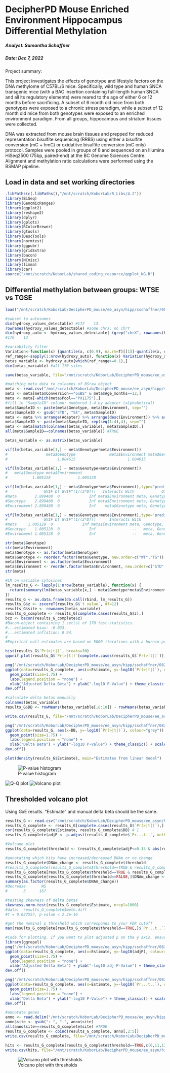 DecipherPD Mouse Enriched Environment Hippocampus Differential Methylation
================================

##### Analyst: Samantha Schaffner
##### Date: Dec 7, 2022

Project summary:

This project investigates the effects of genotype and lifestyle factors on the DNA methylome of C57BL/6 mice. Specifically, wild type and human SNCA transgenic mice (with a BAC insertion containing full-length human SNCA and all its regulatory elements) were reared to the age of either 6 or 12 months before sacrificing. A subset of 6 month old mice from both genotypes were exposed to a chronic stress paradigm, while a subset of 12 month old mice from both genotypes were exposed to an enriched environment paradigm. From all groups, hippocampus and striatum tissues were collected.

DNA was extracted from mouse brain tissues and prepped for reduced representation bisulfite sequenicng (RRBS) using either a bisulfite conversion (mC + hmC) or oxidatitve bisulfite conversion (mC only) protocol. Samples were pooled in groups of 8 and sequenced on an Illumina HiSeq2500 (75bp, paired-end) at the BC Genome Sciences Centre. Alignment and methylation ratio calculations were performed using the BSMAP pipeline.

## Load in data and set working directories

```r
.libPaths(c(.libPaths(),"/mnt/scratch/KoborLab/R_Libs/4.2"))
library(BiSeq)
library(GenomicRanges)
library(ggplot2)
library(reshape2)
library(dplyr)
library(gplots)
library(RColorBrewer)
library(gtools)
library(DescTools)
library(normtest)
library(ggpubr)
library(gridExtra)
library(bacon)
library(NCmisc)
library(limma)
library(car)
source("/mnt/scratch/KoborLab/shared_coding_resource/qqplot_NG.R")
```

## Differential methylation between groups: WTSE vs TGSE

```r
load("/mnt/scratch/KoborLab/DecipherPD_mouse/ee_asyn/hipp/sschaffner/082022/5-methdiff_DNAm_DNAhm/preprocessing/hydroxy/CpH/all_EE_hmC_betas_CpH_10X_noout.RData")

#subset to autosomes
dim(hydroxy_values_detectable) #172    13
rownames(hydroxy_values_detectable) #some chrX, no chrY
dim(hydroxy_auto <- hydroxy_values_detectable[-(grep("chrX", rownames(hydroxy_values_detectable))),])
#170    13

#variability filter
Variation<-function(x) {quantile(x, c(0.9), na.rm=T)[[1]]-quantile(x, c(0.1), na.rm=T)[[1]]}
ref_range<-sapply(1:nrow(hydroxy_auto), function(x) Variation(hydroxy_auto[x,]))
betas_variable <- hydroxy_auto[which(ref_range>=0.1),]
dim(betas_variable) #all 170 sites

save(betas_variable, file="/mnt/scratch/KoborLab/DecipherPD_mouse/ee_asyn/hipp/sschaffner/082022/5-methdiff_DNAm_DNAhm/preprocessing/hydroxy/CpH/all_EE_hmC_betas_CpH_10X_auto_noout.RData")

#matching meta data to colnames of BSraw object
meta <- read.csv("/mnt/scratch/KoborLab/DecipherPD_mouse/ee_asyn/hipp/sschaffner/082022/mapq_filtered_qc_stats.csv")
meta <- meta[meta$Conversion=="oxBS" & meta$Age_months==12,]
meta <- meta[-which(meta$Pool=="PX1175"),]
#fill in "SampleID" column: numbered 1-4 by adapter (alphabetical)
meta$SampleID <- paste(meta$Genotype, meta$Environment, sep="")
meta$SampleID <- gsub("STD", "SE", meta$SampleID)
meta <- meta %>% arrange(Adapter) %>% arrange(desc(Environment)) %>% arrange(desc(Genotype))
meta$SampleID <- paste(meta$SampleID, rep(seq(1:4),4), sep="")
meta <- meta[match(colnames(betas_variable), meta$SampleID),]
all(meta$SampleID==colnames(betas_variable)) #TRUE

betas_variable <- as.matrix(betas_variable)

vif(lm(betas_variable[1,] ~ meta$Genotype*meta$Environment))
#                 meta$Genotype               meta$Environment meta$Genotype:meta$Environment 
#                      1.884615                       1.884615                       2.884615 

vif(lm(betas_variable[1,] ~ meta$Genotype+meta$Environment))
#   meta$Genotype meta$Environment 
#           1.005128            1.005128 

vif(lm(betas_variable[1,] ~ meta$Genotype*meta$Environment),type="predictor")
#                GVIF Df GVIF^(1/(2*Df))   Interacts With            Other Predictors
#meta        2.899408  0             Inf meta$Environment meta, Genotype, Environment
#Genotype    2.899408  0             Inf meta$Environment meta, Genotype, Environment
#Environment 2.899408  0             Inf    meta$Genotype meta, Genotype, Environment

vif(lm(betas_variable[1,] ~ meta$Genotype+meta$Environment),type="predictor")
#                GVIF Df GVIF^(1/(2*Df))      Interacts With               Other Predictors
#meta     1.005128  0             Inf meta$Environment meta, Genotype, Environment
#Genotype    1.005128  0             Inf                --   meta, Genotype, Environment
#Environment 1.005128  0             Inf                --   meta, Genotype, Environment

str(meta$Genotype)
str(meta$Environment)
meta$Genotype <- as.factor(meta$Genotype)
meta$Genotype <- reorder.factor(meta$Genotype, new.order=c("WT","TG"))
meta$Environment <- as.factor(meta$Environment)
meta$Environment <- reorder.factor(meta$Environment, new.order=c("STD","EE"))
str(meta)

#LM on variable cytosines
lm_results_G <- lapply(1:nrow(betas_variable), function(x) {
  return(summary(lm(betas_variable[x,] ~ meta$Genotype*meta$Environment))$coefficients[2,])
})
results_G <- as.data.frame(do.call(rbind, lm_results_G))
results_G$z <- zscoreT(results_G$`t value`, df=12)
results_G$site <- rownames(betas_variable)
results_G_complete <- results_G[complete.cases(results_G$z),]
bcz <- bacon(results_G_complete$z)
#Bacon-object containing 1 set(s) of 170 test-statistics.
#...estimated bias: -0.033.
#...estimated inflation: 0.94.
#
#Empirical null estimates are based on 5000 iterations with a burnin-period of 2000.

hist(results_G$`Pr(>|t|)`, breaks=30)
qqunif.plot(results_G$`Pr(>|t|)`[complete.cases(results_G$`Pr(>|t|)`)], title="lm ~Genotype*Environment")

png("/mnt/scratch/KoborLab/DecipherPD_mouse/ee_asyn/hipp/sschaffner/082022/5-methdiff_DNAm_DNAhm/hydroxy/WTSE_TGSE/linear_model/CpH/volcano_GxE_CpH_auto.png", width=305, height=335)
ggplot(data=results_G_complete, aes(x=Estimate, y=-log10(`Pr(>|t|)`), colour="grey")) +
  geom_point(size=1.75) +
  labs(legend.position = "none") +
  xlab("Adjusted Delta Beta") + ylab("-log10 P-Value") + theme_classic() + scale_color_manual(values=c( "gray87")) + theme(legend.position = "none")
dev.off()

#calculate delta betas manually
colnames(betas_variable)
results_G$DB <- rowMeans(betas_variable[,8:10]) - rowMeans(betas_variable[,1:4])

write.csv(results_G, file="/mnt/scratch/KoborLab/DecipherPD_mouse/ee_asyn/hipp/sschaffner/082022/5-methdiff_DNAm_DNAhm/hydroxy/WTSE_TGSE/linear_model/CpH/lm_WTSE_TGSE_CpH_auto.csv", row.names=F)

png("/mnt/scratch/KoborLab/DecipherPD_mouse/ee_asyn/hipp/sschaffner/082022/5-methdiff_DNAm_DNAhm/hydroxy/WTSE_TGSE/linear_model/CpH/volcano_GxE_CpH_auto_manual_DB.png", width=305, height=335)
ggplot(data=results_G, aes(x=DB, y=-log10(`Pr(>|t|)`), colour="grey")) +
  geom_point(size=1.75) +
  labs(legend.position = "none") +
  xlab("Delta Beta") + ylab("-log10 P-Value") + theme_classic() + scale_color_manual(values=c( "gray87")) + theme(legend.position = "none")
dev.off()

plot(density(results_G$Estimate), main="Estimates from linear model")
```
![P-value histogram](/mnt/scratch/KoborLab/DecipherPD_mouse/ee_asyn/hipp/sschaffner/082022/5-methdiff_DNAm_DNAhm/hydroxy/WTSE_TGSE/linear_model/pval_hist_WTSE_TGSE_lm.png)

![Q-Q plot](/mnt/scratch/KoborLab/DecipherPD_mouse/ee_asyn/hipp/sschaffner/082022/5-methdiff_DNAm_DNAhm/methylation/WTSE_TGSE/linear_model/qqplot_WTSE_TGSE_lm.png)
![Volcano plot](/mnt/scratch/KoborLab/DecipherPD_mouse/ee_asyn/hipp/sschaffner/082022/5-methdiff_DNAm_DNAhm/methylation/WTSE_TGSE/linear_model/volcano_WTSE_TGSE_lm.png)

## Thresholded volcano plot 

Using GxE results. "Estimate" and manual delta beta should be the same.

```r
results_G <- read.csv("/mnt/scratch/KoborLab/DecipherPD_mouse/ee_asyn/hipp/sschaffner/082022/5-methdiff_DNAm_DNAhm/methylation/WTSE_TGSE/linear_model/lm_WTSE_TGSE.csv")
results_G_complete <- results_G[complete.cases(results_G$`Pr(>|t|)`),]
cor(results_G_complete$Estimate, results_G_complete$DB) # 1
results_G_complete$adjP <- p.adjust(results_G_complete$`Pr...t..`, method="BH")

#Volcano plot
results_G_complete$threshold <- (results_G_complete$adjP<=0.15 & abs(results_G_complete$Estimate)>=0.1)

#annotating which hits have increased/decreased DNAm or no change
results_G_complete$DNAm_change <- results_G_complete$threshold
#results_G_complete[results_G_complete$threshold==TRUE & results_G_complete$Estimate>0,]$DNAm_change <- "Increase"
results_G_complete[results_G_complete$threshold==TRUE & results_G_complete$Estimate<0,]$DNAm_change <- "Decrease"
results_G_complete[results_G_complete$threshold==FALSE,]$DNAm_change <- "NS"
summary(as.factor(results_G_complete$DNAm_change))
#Decrease       NS 
#       3      167

#testing skewness of delta betas
skewness.norm.test(results_G_complete$Estimate, nrepl=1000)
#data:  results_G_complete$meth.diff
#T = 0.027557, p-value < 2.2e-16

#get the nominal p threshold which corresponds to your FDR cutoff
max(results_G_complete[results_G_complete$threshold==TRUE,]$`Pr...t..`) #0.002615912

#Code for plotting. If you want to plot adjusted p on the y axis, ensure to change the variable and axis label. Also check that the numbers for your pcutoff threshold and delta beta threshold are correct (for plotting cutoff lines).
library(ggrepel)
png("/mnt/scratch/KoborLab/DecipherPD_mouse/ee_asyn/hipp/sschaffner/082022/5-methdiff_DNAm_DNAhm/methylation/WTSE_TGSE/linear_model/volcano_WTSE_TGSE_CpH_thresholded.png", width=305, height=335)
ggplot(data=results_G_complete, aes(x=Estimate, y=-log10(adjP), colour=DNAm_change)) +
  geom_point(size=1.75) +
  labs(legend.position = "none") +
  xlab("Adjusted Delta Beta") + ylab("-log10 adj P-Value") + theme_classic() + scale_color_manual(values=c("gray60", "gray87")) + geom_hline(yintercept=-log10(0.05)) + geom_vline(xintercept=-0.1) + geom_vline(xintercept=0.1) + theme(legend.position = "none") 
dev.off()

png("/mnt/scratch/KoborLab/DecipherPD_mouse/ee_asyn/hipp/sschaffner/082022/5-methdiff_DNAm_DNAhm/hydroxy/WTSE_TGSE/linear_model/CpH/volcano_WTSE_TGSE_CpH_thresholded_nomP.png", width=305, height=335)
ggplot(data=results_G_complete, aes(x=Estimate, y=-log10(`Pr...t..`), colour=DNAm_change)) +
  geom_point(size=1.75) +
  labs(legend.position = "none") +
  xlab("Delta Beta") + ylab("-log10 P-Value") + theme_classic() + scale_color_manual(values=c("gray60", "gray87")) + geom_hline(yintercept=-log10(0.00521789)) + geom_vline(xintercept=-0.1) + geom_vline(xintercept=0.1) + theme(legend.position = "none") + xlim(c(-0.4,0.4)) + ylim(c(0,3.5))
dev.off()

#annotate genes
anno <- read.delim("/mnt/scratch/KoborLab/DecipherPD_mouse/ee_asyn/hipp/sschaffner/082022/5-methdiff_DNAm_DNAhm/preprocessing/hydroxy/CpH/CpH_anno_hmC_ChIP.txt")
anno$site <- gsub(": ", ".", anno$site)
all(anno$site==results_G_complete$site) #TRUE
results_G_complete <- cbind(results_G_complete, anno[,2:5])
write.csv(results_G_complete, file="/mnt/scratch/KoborLab/DecipherPD_mouse/ee_asyn/hipp/sschaffner/082022/5-methdiff_DNAm_DNAhm/hydroxy/WTSE_TGSE/linear_model/CpH/lm_WTSE_TGSE_CpH_auto.csv", row.names=F)

hits <- results_G_complete[results_G_complete$threshold==TRUE,c(6,11,13,14,7,8)]
write.csv(hits, file="/mnt/scratch/KoborLab/DecipherPD_mouse/ee_asyn/hipp/sschaffner/082022/5-methdiff_DNAm_DNAhm/hydroxy/WTSE_TGSE/linear_model/CpH/lm_WTSE_TGSE_hmC_CpH_hits.csv", row.names=F)
```
![Volcano plot with thresholds](/mnt/scratch/KoborLab/DecipherPD_mouse/ee_asyn/hipp/sschaffner/082022/5-methdiff_DNAm_DNAhm/methylation/WTSE_TGSE/linear_model/volcano_WTSE_TGSE_CpH_thresholded_nomP.png)


